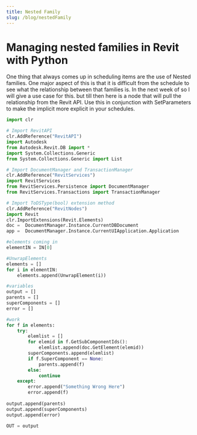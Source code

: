 ```yaml
---
title: Nested Family
slug: /blog/nestedFamily
---
```


# Managing nested families in Revit with Python
One thing that always comes up in scheduling items are the use of Nested families. One major aspect of this is that it is difficult from the schedule to see what the relationship between that families is. In the next week of so I will give a use case for this. but till then here is a node that will pull the relationship from the Revit API. Use this in conjunction with SetParameters to make the implicit more explicit in your schedules.

```Python
import clr

# Import RevitAPI
clr.AddReference("RevitAPI")
import Autodesk
from Autodesk.Revit.DB import *
import System.Collections.Generic
from System.Collections.Generic import List

# Import DocumentManager and TransactionManager
clr.AddReference("RevitServices")
import RevitServices
from RevitServices.Persistence import DocumentManager
from RevitServices.Transactions import TransactionManager

# Import ToDSType(bool) extension method
clr.AddReference("RevitNodes")
import Revit
clr.ImportExtensions(Revit.Elements)
doc =  DocumentManager.Instance.CurrentDBDocument
app =  DocumentManager.Instance.CurrentUIApplication.Application

#elements coming in
elementIN = IN[0]

#UnwrapElements
elements = []
for i in elementIN:
    elements.append(UnwrapElement(i))

#variables
output = []
parents = []
superComponents = []
error = []

#work
for f in elements:
    try:
        elemlist = []
        for elemid in f.GetSubComponentIds():
            elemlist.append(doc.GetElement(elemid))
        superComponents.append(elemlist)
        if f.SuperComponent == None:
            parents.append(f)
        else:
            continue
    except:
        error.append("Something Wrong Here")
        error.append(f)     
        
output.append(parents)
output.append(superComponents)
output.append(error)

OUT = output
```
